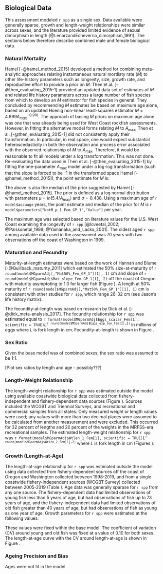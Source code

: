 ## Biological Data

This assessment modeled `r spp` as a single sex. Data available were generally sparse, growth and length-weight relationships were similar across sexes, and the literature provided limited evidence of sexual dimorphism in length [@LenarzandEcheverria_dimorphism_1991]. The sections below therefore describe combined male and female biological data. 

### Natural Mortality

Hamel [-@hamel_method_2015] developed a method for combining meta-analytic approaches relating instantaneous natural mortliaty rate ($M$) to other life-history parameters such as longevity, size, growth rate, and reproductive effort to provide a prior on $M$. Then et al. [-@then_evaluating_2015-1] provided an updated data set of estimates of $M$ and related life history parameters across a large number of fish species from which to develop an $M$ estimator for fish species in general. They concluded by recommending $M$ estimates be based on maximum age alone, based on an updated Hoenig non-linear least-squares estimator $M=4.899A^{-0.916}_{max}$. The approach of basing $M$ priors on maximum age alone was one that was already being used for West Coast rockfish assessments. However, in fitting the alternative model forms relating $M$ to $A_{\text{max}}$, Then et al. [-@then_evaluating_2015-1] did not consistently apply their transformation. In particular, in real space, one would expect substantial heteroscedasticity in both the observation and process error associated with the observed relationship of $M$ to $A_{\text{max}}$. Therefore, it would be reasonable to fit all models under a log transformation. This was not done. Re-evaluating the data used in Then et al. [-@then_evaluating_2015-1] by fitting the one-parameter $A_{\text{max}}$ model under a log-log transformation (such that the slope is forced to be -1 in the transformed space Hamel [-@hamel_method_2015]), the point estimate for $M$ is:

\begin{centering}

$M=\frac{5.4}{A_{\text{max}}}$

\end{centering}

The above is also the median of the prior suggested by Hamel [-@hamel_method_2015]. The prior is defined as a log normal distribution with parameters $\mu = ln(5.4/A_{\text{max}})$ and $\sigma = 0.438$. Using a maximum age of `r model$accuage` years, the point estimate and median of the prior for $M$ is `r model$parameters["NatM_p_1_Fem_GP_1","Value"]` per year.

The maximum age was selected based on literature values for the U.S. West Coast examining the longevity of `r spp` [@loveetal_2002; @Palssonetal_1999; @Yamanaka_and_Lacko_2001]. The oldest aged `r spp` among available data used in the assessment was 70 years with two observations off the coast of Washington in 1999.   


### Maturation and Fecundity
Maturity-at-length estimates were based on the work of Hannah and Blume [-@Quillback_maturity_2011] which estimated the 50% size-at-maturity of `r round(model$MGparmAdj[,"Mat50%_Fem_GP_1"][1], 1)` cm and slope of `r round(model$MGparmAdj$Mat_slope_Fem_GP_1[1], 2)` off the coast of Oregon with maturity asymptoting to 1.0 for larger fish (Figure \ref{fig:maturity}). A length at 50% maturity of `r round(model$MGparmAdj[,"Mat50%_Fem_GP_1"][1], 1)` cm is consistent with other studies for `r spp`, which range 26-32 cm (see Jason's life history matrix).  

The fecundity-at-length was based on research by Dick et al. [-@dick_meta-analysis_2017]. The fecundity relationship for `r spp` was estimated equal to `r format(model$MGparmAdj$Eggs_scalar_Fem[1], scientific = TRUE)`$L$^`r round(model$MGparmAdj$Eggs_exp_len_Fem[1],2)`^ in millions of eggs where $L$ is fork length in cm. Fecundity-at-length is shown in Figure \ref{fig:fecundity}.


### Sex Ratio
Given the base model was of combined sexes, the sex ratio was assumed to be 1:1.

[Plot sex ratios by length and age - possibly???]


### Length-Weight Relationship
The length-weight relationship for `r spp` was estimated outside the model using available coastwide biological data collected from fishery-independent and fishery-dependent data sources (Figure \ref{fig:len-weight-survey}). Sources included the WCGBT and Triennial Surveys, and recreational and commercial samples from all states. Only measured weight or length values were used; any values with more than two decimal places were assumed to be calculated from another measurement and were excluded. This occurred for 32 percent of lengths and 20 percent of the weights in the MRFSS-era recreational samples. The estimated length-weight relationship for `r spp` was `r format(model$MGparmAdj$Wtlen_1_Fem[1], scientific = TRUE)`$L$^`r round(model$MGparmAdj$Wtlen_2_Fem[1],2)`^ where $L$ is fork length in cm (Figures \ref{fig:len-weight}).


### Growth (Length-at-Age)
The length-at-age relationship for `r spp` was estimated outside the model using data collected from fishery-dependent sources off the coast of Oregon and Washington collected between 1998-2019, and from a single coastwide fishery-independent sources (WCGBT Survey) collected between 2005-2019 (Table \ref{tab:len-at-age-samps}).  Age data was generally sparase for `r spp` from any one source. The fishery-dependent data had limited observations of young fish less than 5 years of age, but had observations of fish up to 73 years of age, and the fishery-independent data had limited observations of old fish greater than 40 years of age, but had observations of fish as young as one year of age. Growth parameters for `r spp` were estimated at the following values:

\begin{centering}

$L_{\infty}$ = `r round(model$MGparmAdj$L_at_Amax_Fem_GP_1[1], 1)` cm; $k$ = `r round(model$MGparmAdj$VonBert_K_Fem_GP_1[1], 3)`

\end{centering}

These values were fixed within the base model. The coefficient of variation (CV) around young and old fish was fixed at a value of 0.10 for both sexes. The length-at-age curve with the CV around length-at-age is shown in Figure \ref{fig:len-age-ss}.  
  
  
### Ageing Precision and Bias
Ages were not fit in the model. 